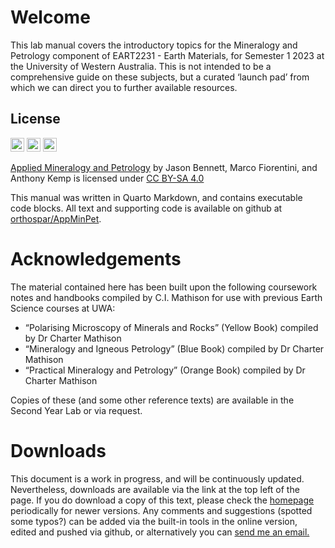 # Welcome {.unnumbered}

This lab manual covers the introductory topics for the Mineralogy and Petrology component of EART2231 - Earth Materials, for Semester 1 2023 at the University of Western Australia. This is not intended to be a comprehensive guide on these subjects, but a curated 'launch pad' from which we can direct you to further available resources. 



## License

![](cc.svg){width=22}  ![](by.svg){width=22}  ![](sa.svg){width=22}

[Applied Mineralogy and Petrology]("https://orthospar.github.io/AppMinPet/") by Jason Bennett, Marco Fiorentini, and Anthony Kemp is licensed under [CC BY-SA 4.0]("http://creativecommons.org/licenses/by-sa/4.0/") 


This manual was written in Quarto Markdown, and contains executable code blocks. All text and supporting code is available on github at [orthospar/AppMinPet](https://github.com/orthospar/AppMinPet). 

# Acknowledgements {.unnumbered}
The material contained here has been built upon the following coursework notes and handbooks compiled by C.I. Mathison for use with previous Earth Science courses at UWA:

- "Polarising Microscopy of Minerals and Rocks" (Yellow Book) compiled by Dr Charter Mathison
- "Mineralogy and Igneous Petrology" (Blue Book) compiled by Dr Charter Mathison
- "Practical Mineralogy and Petrology" (Orange Book) compiled by Dr Charter Mathison

Copies of these (and some other reference texts) are available in the Second Year Lab or via request.

# Downloads
This document is a work in progress, and will be continuously updated. Nevertheless, downloads are available via the link at the top left of the page. 
If you do download a copy of this text, please check the [homepage](https://orthospar.github.io/AppMinPet/) periodically for newer versions. Any comments and suggestions (spotted some typos?) can be added via the built-in tools in the online version, edited and pushed via github, or alternatively you can [send me an email.](mailto:jason.bennett@uwa.edu.au)

